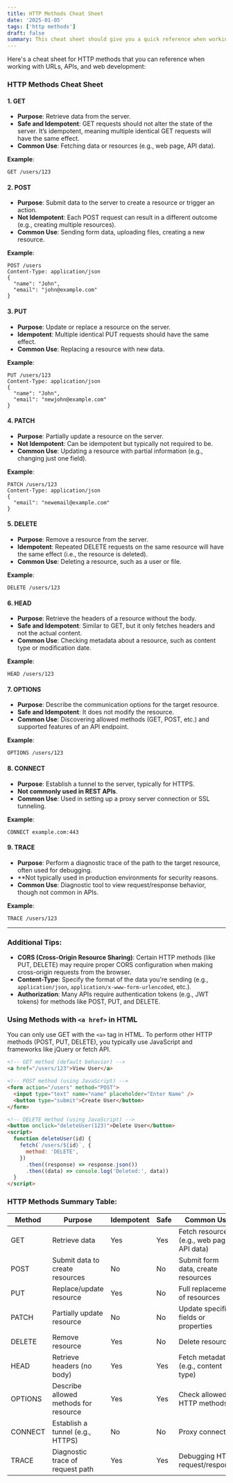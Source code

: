 ```yaml
---
title: HTTP Methods Cheat Sheet
date: '2025-01-05'
tags: ['http methods']
draft: false
summary: This cheat sheet should give you a quick reference when working with HTTP methods and using them in various web applications or APIs.
---
```


Here's a cheat sheet for HTTP methods that you can reference when working with URLs, APIs, and web development:

### HTTP Methods Cheat Sheet

#### 1. **GET**

- **Purpose**: Retrieve data from the server.
- **Safe and Idempotent**: GET requests should not alter the state of the server. It’s idempotent, meaning multiple identical GET requests will have the same effect.
- **Common Use**: Fetching data or resources (e.g., web page, API data).

**Example**:

```http
GET /users/123
```

#### 2. **POST**

- **Purpose**: Submit data to the server to create a resource or trigger an action.
- **Not Idempotent**: Each POST request can result in a different outcome (e.g., creating multiple resources).
- **Common Use**: Sending form data, uploading files, creating a new resource.

**Example**:

```http
POST /users
Content-Type: application/json
{
  "name": "John",
  "email": "john@example.com"
}
```

#### 3. **PUT**

- **Purpose**: Update or replace a resource on the server.
- **Idempotent**: Multiple identical PUT requests should have the same effect.
- **Common Use**: Replacing a resource with new data.

**Example**:

```http
PUT /users/123
Content-Type: application/json
{
  "name": "John",
  "email": "newjohn@example.com"
}
```

#### 4. **PATCH**

- **Purpose**: Partially update a resource on the server.
- **Not Idempotent**: Can be idempotent but typically not required to be.
- **Common Use**: Updating a resource with partial information (e.g., changing just one field).

**Example**:

```http
PATCH /users/123
Content-Type: application/json
{
  "email": "newemail@example.com"
}
```

#### 5. **DELETE**

- **Purpose**: Remove a resource from the server.
- **Idempotent**: Repeated DELETE requests on the same resource will have the same effect (i.e., the resource is deleted).
- **Common Use**: Deleting a resource, such as a user or file.

**Example**:

```http
DELETE /users/123
```

#### 6. **HEAD**

- **Purpose**: Retrieve the headers of a resource without the body.
- **Safe and Idempotent**: Similar to GET, but it only fetches headers and not the actual content.
- **Common Use**: Checking metadata about a resource, such as content type or modification date.

**Example**:

```http
HEAD /users/123
```

#### 7. **OPTIONS**

- **Purpose**: Describe the communication options for the target resource.
- **Safe and Idempotent**: It does not modify the resource.
- **Common Use**: Discovering allowed methods (GET, POST, etc.) and supported features of an API endpoint.

**Example**:

```http
OPTIONS /users/123
```

#### 8. **CONNECT**

- **Purpose**: Establish a tunnel to the server, typically for HTTPS.
- **Not commonly used in REST APIs**.
- **Common Use**: Used in setting up a proxy server connection or SSL tunneling.

**Example**:

```http
CONNECT example.com:443
```

#### 9. **TRACE**

- **Purpose**: Perform a diagnostic trace of the path to the target resource, often used for debugging.
- \*\*Not typically used in production environments for security reasons.
- **Common Use**: Diagnostic tool to view request/response behavior, though not common in APIs.

**Example**:

```http
TRACE /users/123
```

---

### Additional Tips:

- **CORS (Cross-Origin Resource Sharing)**: Certain HTTP methods (like PUT, DELETE) may require proper CORS configuration when making cross-origin requests from the browser.
- **Content-Type**: Specify the format of the data you're sending (e.g., `application/json`, `application/x-www-form-urlencoded`, etc.).
- **Authorization**: Many APIs require authentication tokens (e.g., JWT tokens) for methods like POST, PUT, and DELETE.

### Using Methods with `<a href>` in HTML

You can only use GET with the `<a>` tag in HTML. To perform other HTTP methods (POST, PUT, DELETE), you typically use JavaScript and frameworks like jQuery or fetch API.

```html
<!-- GET method (default behavior) -->
<a href="/users/123">View User</a>

<!-- POST method (using JavaScript) -->
<form action="/users" method="POST">
  <input type="text" name="name" placeholder="Enter Name" />
  <button type="submit">Create User</button>
</form>

<!-- DELETE method (using JavaScript) -->
<button onclick="deleteUser(123)">Delete User</button>
<script>
  function deleteUser(id) {
    fetch(`/users/${id}`, {
      method: 'DELETE',
    })
      .then((response) => response.json())
      .then((data) => console.log('Deleted:', data))
  }
</script>
```

### HTTP Methods Summary Table:

| Method  | Purpose                               | Idempotent | Safe | Common Use                                  |
| ------- | ------------------------------------- | ---------- | ---- | ------------------------------------------- |
| GET     | Retrieve data                         | Yes        | Yes  | Fetch resources (e.g., web pages, API data) |
| POST    | Submit data to create resources       | No         | No   | Submit form data, create resources          |
| PUT     | Replace/update resource               | Yes        | No   | Full replacement of resources               |
| PATCH   | Partially update resource             | No         | No   | Update specific fields or properties        |
| DELETE  | Remove resource                       | Yes        | No   | Delete resources                            |
| HEAD    | Retrieve headers (no body)            | Yes        | Yes  | Fetch metadata (e.g., content type)         |
| OPTIONS | Describe allowed methods for resource | Yes        | Yes  | Check allowed HTTP methods                  |
| CONNECT | Establish a tunnel (e.g., HTTPS)      | No         | No   | Proxy connection                            |
| TRACE   | Diagnostic trace of request path      | Yes        | Yes  | Debugging HTTP request/response             |
